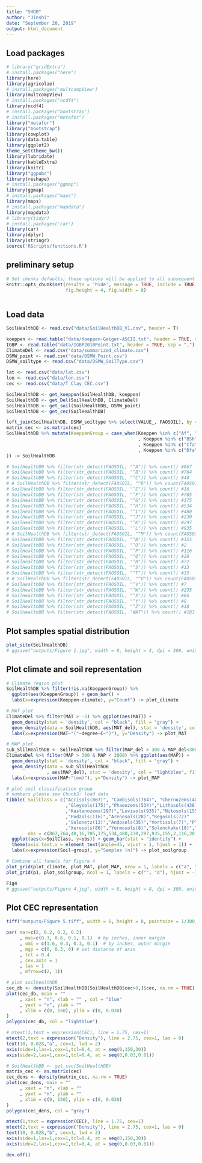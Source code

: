 ```yaml
---
title: "SHDB"
author: "Jinshi"
date: "September 20, 2019"
output: html_document
---
```



## Load packages
```r
# library("gridExtra")
# install.packages("here")
library(here)
library(agricolae)
# install.packages('multcompView')
library(multcompView)
# install.packages("ncdf4")
library(ncdf4)
# install.packages("bootstrap")
# install.packages("metafor")
library("metafor")
library("bootstrap")
library(cowplot)
library(data.table)
library(ggplot2)
theme_set(theme_bw())
library(lubridate)
library(kableExtra)
library(knitr)
library("ggpubr")
library(reshape)
# install.packages("ggmap")
library(ggmap)
# install.packages("maps")
library(maps)
# install.packages("mapdata")
library(mapdata)
# library(tidyr)
# install.packages('car')
library(car)
library(dplyr)
library(stringr)
source('RScripts/functions.R')
```

## preliminary setup
```r
# Set chunks defaults; these options will be applied to all subsequent chunks
knitr::opts_chunk$set(results = 'hide', message = TRUE, include = TRUE, echo = FALSE, cache = TRUE, warning = FALSE,
                      fig.height = 4, fig.width = 8)
 
```

## Load data
```r

SoilHealthDB <- read.csv("data/SoilHealthDB_V1.csv", header = T)

koeppen <- read.table("data/Koeppen-Geiger-ASCII.txt", header = TRUE, sep = "")
IGBP <- read.table("data/IGBP2010Point.txt", header = TRUE, sep = ",")
ClimateDel <- read.csv("data/summarized_climate.csv")
DSMW_point <- read.csv("data/DSMW_Point.csv")
DSMW_soiltype <- read.csv("data/DSMW_SoilType.csv")

lat <- read.csv("data/lat.csv")
lon <- read.csv("data/lon.csv")
cec <- read.csv("data/T_Clay_CEC.csv")

SoilHealthDB <- get_koeppon(SoilHealthDB, koeppen)
SoilHealthDB <- get_Del(SoilHealthDB, ClimateDel)
SoilHealthDB <- get_soil(SoilHealthDB, DSMW_point)
SoilHealthDB <- get_cec(SoilHealthDB)

left_join(SoilHealthDB, DSMW_soiltype %>% select(VALUE_, FAOSOIL), by = c("nDSMW" = "VALUE_")) -> SoilHealthDB
matrix_cec <- as.matrix(cec)
SoilHealthDB %>% mutate(KoeppenGroup = case_when(Koeppen %in% c("Af", "Am", "As", "Aw") ~ "Equat"
                                                 , Koeppen %in% c("BSh", "BSk", "BWh") ~ "Arid"
                                                 , Koeppen %in% c("Cfa", "Cfb", "Csa", "Csb", "Cwa", "Cwb") ~ "Temp"
                                                 , Koeppen %in% c("Dfa", "Dfb", "Dfc", "Dwa", "Dwb") ~ "Snow"
)) -> SoilHealthDB

# SoilHealthDB %>% filter(str_detect(FAOSOIL, "^A")) %>% count() #867
# SoilHealthDB %>% filter(str_detect(FAOSOIL, "^B")) %>% count() #764
# SoilHealthDB %>% filter(str_detect(FAOSOIL, "^C")) %>% count() #40
# # SoilHealthDB %>% filter(str_detect(FAOSOIL, "^D")) %>% count(FAOSOIL)
# SoilHealthDB %>% filter(str_detect(FAOSOIL, "^E")) %>% count() #16
# SoilHealthDB %>% filter(str_detect(FAOSOIL, "^F")) %>% count() #705
# SoilHealthDB %>% filter(str_detect(FAOSOIL, "^G")) %>% count() #175
# SoilHealthDB %>% filter(str_detect(FAOSOIL, "^H")) %>% count() #534
# SoilHealthDB %>% filter(str_detect(FAOSOIL, "^I")) %>% count() #480
# SoilHealthDB %>% filter(str_detect(FAOSOIL, "^J")) %>% count() #230
# SoilHealthDB %>% filter(str_detect(FAOSOIL, "^K")) %>% count() #297
# SoilHealthDB %>% filter(str_detect(FAOSOIL, "^L")) %>% count() #935
# # SoilHealthDB %>% filter(str_detect(FAOSOIL, "^M")) %>% count(FAOSOIL)
# SoilHealthDB %>% filter(str_detect(FAOSOIL, "^N")) %>% count() #155
# SoilHealthDB %>% filter(str_detect(FAOSOIL, "^O")) %>% count() #2
# SoilHealthDB %>% filter(str_detect(FAOSOIL, "^P")) %>% count() #116
# SoilHealthDB %>% filter(str_detect(FAOSOIL, "^Q")) %>% count() #28
# SoilHealthDB %>% filter(str_detect(FAOSOIL, "^R")) %>% count() #72
# SoilHealthDB %>% filter(str_detect(FAOSOIL, "^S")) %>% count() #13
# SoilHealthDB %>% filter(str_detect(FAOSOIL, "^T")) %>% count() #35
# # SoilHealthDB %>% filter(str_detect(FAOSOIL, "^U")) %>% count(FAOSOIL)
# SoilHealthDB %>% filter(str_detect(FAOSOIL, "^V")) %>% count() #7
# SoilHealthDB %>% filter(str_detect(FAOSOIL, "^W")) %>% count() #235
# SoilHealthDB %>% filter(str_detect(FAOSOIL, "^X")) %>% count() #86
# SoilHealthDB %>% filter(str_detect(FAOSOIL, "^Y")) %>% count() #8
# SoilHealthDB %>% filter(str_detect(FAOSOIL, "^Z")) %>% count() #18
# SoilHealthDB %>% filter(str_detect(FAOSOIL, "WAT")) %>% count() #183
```

## Plot samples spatial distribution
```r
plot_site(SoilHealthDB)
# ggsave("outputs/Figure 1.jpg", width = 8, height = 4, dpi = 300, units = "in")
```

## Plot climate and soil representation
```r
# Climate region plot
SoilHealthDB %>% filter(!is.na(KoeppenGroup)) %>% 
  ggplot(aes(KoeppenGroup)) + geom_bar() +
  labs(x=expression(Koeppen~climate), y="Count") -> plot_climate

# MAT plot
ClimateDel %>% filter(MAT > -5) %>% ggplot(aes(MAT)) +
  geom_density(stat = 'density', col = "black", fill = "gray") +
  geom_density(data = SoilHealthDB, aes(MAT_del), stat = 'density', col = "lightblue", fill = rgb(0,1,1, alpha = 0.5)) +
  labs(x=expression(MAT~"("~degree~C~")"), y="Density") -> plot_MAT

# MAP plot
sub_SlilHealthDB <- SoilHealthDB %>% filter(MAP_del > 300 & MAP_del<3000)
ClimateDel %>% filter(MAP > 300 & MAP < 3000) %>% ggplot(aes(MAP)) +
  geom_density(stat = 'density', col = "black", fill = "gray") +
  geom_density(data = sub_SlilHealthDB
               , aes(MAP_del), stat = 'density', col = "lightblue", fill = rgb(0,1,1, alpha = 0.5)) +
  labs(x=expression(MAP~"(mm)"), y="Density") -> plot_MAP

# plot soil classification group
# numbers please see Chunk3: load data
tibble( SoilClass = c("Acrisols(867)", "Cambisols(764)", "Chernozems(40)" ,"Rendzinas(16)","Ferralsols(705)"
                      ,"Gleysols(175)","Phaeozems(534)","Lithosols(438)","Fluvisols(230)"
                      ,"Kastanozems(297)","Luvisols(935)","Nitosols(155)","Histosols(2)"
                      ,"Podzols(116)","Arenosols(28)","Regosols(72)"
                      ,"Solonetz(13)","Andosols(35)","Vertisols(7)","Planosols(235)"
                      ,"Xerosols(86)","Yermosols(8)","Solonchaks(18)","Wetland(183)"),
        obs = c(867,764,40,16,705,175,534,480,230,297,935,155,2,116,28,72,13,35,7,235,86,8,18,183) ) %>% 
  ggplot(aes(x=SoilClass, y=obs)) + geom_bar(stat = "identity") +
  theme(axis.text.x = element_text(angle=45, vjust = 1, hjust = 1)) +
  labs(x=expression(Soil~group), y="Samples (n)") -> plot_soilgroup

# Combine all fanels for Figure 4
plot_grid(plot_climate, plot_MAT, plot_MAP, nrow = 1, labels = c("a", "b", "c"), hjust = c(-7.5, -7, -8.5), vjust = 2) -> p1
plot_grid(p1, plot_soilgroup, ncol = 1, labels = c("", "d"), hjust = -7, vjust = 2) -> Fig4

Fig4
# ggsave("outputs/Figure 4.jpg", width = 8, height = 8, dpi = 300, units = "in")
```

## Plot CEC representation
```r
tiff("outputs/Figure 5.tiff", width = 6, height = 8, pointsize = 1/300, units = 'in', res = 300)

par( mar=c(2, 0.2, 0.2, 0.2)
     , mai=c(0.3, 0.6, 0.1, 0.1)  # by inches, inner margin
     , omi = c(1.6, 0.3, 0.3, 0.1)  # by inches, outer margin 
     , mgp = c(0, 0.3, 0) # set distance of axis
     , tcl = 0.4
     , cex.axis = 1
     , las = 1
     , mfrow=c(2, 1))

# plot soilhealthDB
cec_db <- density(SoilHealthDB[SoilHealthDB$cec>0,]$cec, na.rm = TRUE)
plot(cec_db, main = ""
     , xaxt = "n", xlab = "" , col = "blue"
     , yaxt = "n", ylab = ""
     , xlim = c(0, 150), ylim = c(0, 0.030)
)
polygon(cec_db, col = "lightblue")

# mtext(1,text = expression(CEC), line = 1.75, cex=1)
mtext(2,text = expression("Density"), line = 2.75, cex=1, las = 0)
text(10, 0.028,"a", cex=1, lwd = 2)
axis(side=1,las=1,cex=1,tcl=0.4, at = seq(0,150,30))
axis(side=2,las=1,cex=1,tcl=0.4, at = seq(0,0.03,0.01))

# SoilHealthDB <- get_cec(SoilHealthDB)
matrix_cec <- as.matrix(cec)
cec_dens <- density(matrix_cec, na.rm = TRUE)
plot(cec_dens, main = ""
     , xaxt = "n", xlab = ""
     , yaxt = "n", ylab = ""
     , xlim = c(0, 150), ylim = c(0, 0.030)
)
polygon(cec_dens, col = "gray")

mtext(1,text = expression(CEC), line = 1.75, cex=1)
mtext(2,text = expression("Density"), line = 2.75, cex=1, las = 0)
text(10, 0.028,"b", cex=1, lwd = 2)
axis(side=1,las=1,cex=1,tcl=0.4, at = seq(0,150,30))
axis(side=2,las=1,cex=1,tcl=0.4, at = seq(0,0.03,0.01))

dev.off()
```

